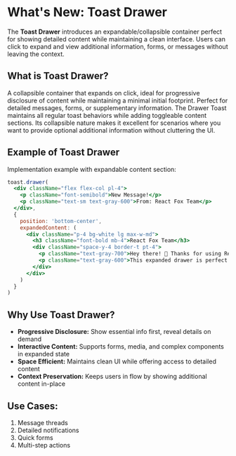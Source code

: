 # What's New: Toast Drawer

The **Toast Drawer** introduces an expandable/collapsible container perfect for showing detailed content while maintaining a clean interface. Users can click to expand and view additional information, forms, or messages without leaving the context.

## What is Toast Drawer?

A collapsible container that expands on click, ideal for progressive disclosure of content while maintaining a minimal initial footprint. Perfect for detailed messages, forms, or supplementary information. The Drawer Toast maintains all regular toast behaviors while adding toggleable content sections. Its collapsible nature makes it excellent for scenarios where you want to provide optional additional information without cluttering the UI.

## Example of Toast Drawer

Implementation example with expandable content section:

```jsx
toast.drawer(
  <div className="flex flex-col pl-4">
    <p className="font-semibold">New Message!</p>
    <p className="text-sm text-gray-600">From: React Fox Team</p>
  </div>,
  {
    position: 'bottom-center',
    expandedContent: (
      <div className="p-4 bg-white lg max-w-md">
        <h3 className="font-bold mb-4">React Fox Team</h3>
        <div className="space-y-4 border-t pt-4">
          <p className="text-gray-700">Hey there! 👋 Thanks for using React Fox Toast!</p>
          <p className="text-gray-600">This expanded drawer is perfect for showing detailed content...</p>
        </div>
      </div>
    )
  }
)
```

## Why Use Toast Drawer?

- **Progressive Disclosure:** Show essential info first, reveal details on demand
- **Interactive Content:** Supports forms, media, and complex components in expanded state
- **Space Efficient:** Maintains clean UI while offering access to detailed content
- **Context Preservation:** Keeps users in flow by showing additional content in-place

## Use Cases:

1. Message threads
2. Detailed notifications
3. Quick forms
4. Multi-step actions